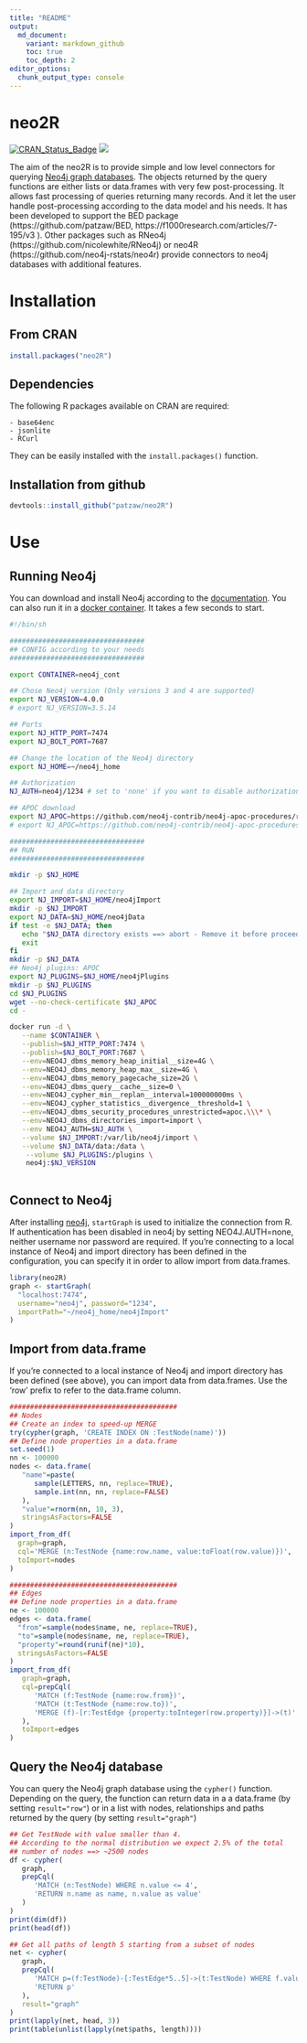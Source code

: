 ```yaml
---
title: "README"
output:
  md_document:
    variant: markdown_github
    toc: true
    toc_depth: 2
editor_options: 
  chunk_output_type: console
---
```


<!----------------------------------------------------------------------------->
<!----------------------------------------------------------------------------->
# neo2R

[![CRAN_Status_Badge](http://www.r-pkg.org/badges/version/neo2R)](https://cran.r-project.org/package=neo2R)
[![](http://cranlogs.r-pkg.org/badges/neo2R)](https://cran.r-project.org/package=neo2R)

The aim of the neo2R is to provide simple and low level connectors
for querying [Neo4j graph databases](https://neo4j.com/).
The objects returned by the query functions are either lists or data.frames
with very few post-processing.
It allows fast processing of queries returning many records.
And it let the user handle post-processing according to the data model
and his needs.
It has been developed to support the BED package (https://github.com/patzaw/BED,
https://f1000research.com/articles/7-195/v3 ).
Other packages such as RNeo4j (https://github.com/nicolewhite/RNeo4j) or
neo4R (https://github.com/neo4j-rstats/neo4r) provide connectors to neo4j
databases with additional features.

<!----------------------------------------------------------------------------->
<!----------------------------------------------------------------------------->
# Installation

## From CRAN

```r
install.packages("neo2R")
```


<!------------------------->
## Dependencies

The following R packages available on CRAN are required:

    - base64enc
    - jsonlite
    - RCurl
    
They can be easily installed with the `install.packages()` function.

<!------------------------->
## Installation from github

```r
devtools::install_github("patzaw/neo2R")
```

<!----------------------------------------------------------------------------->
<!----------------------------------------------------------------------------->
# Use

<!------------------------->
## Running Neo4j

You can download and install Neo4j according to
the [documentation](https://neo4j.com/docs/getting-started/current/get-started-with-neo4j/#_installing_neo4j).
You can also run it in
a [docker container](https://neo4j.com/docs/operations-manual/current/docker/).
It takes a few seconds to start.

```sh
#!/bin/sh

#################################
## CONFIG according to your needs
#################################

export CONTAINER=neo4j_cont

## Chose Neo4j version (Only versions 3 and 4 are supported)
export NJ_VERSION=4.0.0
# export NJ_VERSION=3.5.14

## Ports
export NJ_HTTP_PORT=7474
export NJ_BOLT_PORT=7687

## Change the location of the Neo4j directory
export NJ_HOME=~/neo4j_home

## Authorization
NJ_AUTH=neo4j/1234 # set to 'none' if you want to disable authorization

## APOC download
export NJ_APOC=https://github.com/neo4j-contrib/neo4j-apoc-procedures/releases/download/4.0.0.2/apoc-4.0.0.2-all.jar
# export NJ_APOC=https://github.com/neo4j-contrib/neo4j-apoc-procedures/releases/download/3.5.0.7/apoc-3.5.0.7-all.jar

#################################
## RUN
#################################

mkdir -p $NJ_HOME

## Import and data directory
export NJ_IMPORT=$NJ_HOME/neo4jImport
mkdir -p $NJ_IMPORT
export NJ_DATA=$NJ_HOME/neo4jData
if test -e $NJ_DATA; then
   echo "$NJ_DATA directory exists ==> abort - Remove it before proceeding" >&2
   exit
fi
mkdir -p $NJ_DATA
## Neo4j plugins: APOC
export NJ_PLUGINS=$NJ_HOME/neo4jPlugins
mkdir -p $NJ_PLUGINS
cd $NJ_PLUGINS
wget --no-check-certificate $NJ_APOC
cd -

docker run -d \
   --name $CONTAINER \
   --publish=$NJ_HTTP_PORT:7474 \
   --publish=$NJ_BOLT_PORT:7687 \
   --env=NEO4J_dbms_memory_heap_initial__size=4G \
   --env=NEO4J_dbms_memory_heap_max__size=4G \
   --env=NEO4J_dbms_memory_pagecache_size=2G \
   --env=NEO4J_dbms_query__cache__size=0 \
   --env=NEO4J_cypher_min__replan__interval=100000000ms \
   --env=NEO4J_cypher_statistics__divergence__threshold=1 \
   --env=NEO4J_dbms_security_procedures_unrestricted=apoc.\\\* \
   --env=NEO4J_dbms_directories_import=import \
   --env NEO4J_AUTH=$NJ_AUTH \
   --volume $NJ_IMPORT:/var/lib/neo4j/import \
   --volume $NJ_DATA/data:/data \
	--volume $NJ_PLUGINS:/plugins \
	neo4j:$NJ_VERSION
	
```

<!------------------------->
## Connect to Neo4j

After installing [neo4j](https://neo4j.com/),
`startGraph` is used to initialize the connection from R.
If authentication has been disabled in neo4j by setting NEO4J.AUTH=none,
neither username nor password are required.
If you're connecting to a local instance of Neo4j and import directory has
been defined in the configuration, you can specify it in order to allow
import from data.frames.

```r
library(neo2R)
graph <- startGraph(
  "localhost:7474",
  username="neo4j", password="1234",
  importPath="~/neo4j_home/neo4jImport"
)
```

<!------------------------->
## Import from data.frame

If you're connected to a local instance of Neo4j and import directory has
been defined (see above), you can import data from data.frames.
Use the 'row' prefix to refer to the data.frame column.

```r
#########################################
## Nodes
## Create an index to speed-up MERGE
try(cypher(graph, 'CREATE INDEX ON :TestNode(name)'))
## Define node properties in a data.frame
set.seed(1)
nn <- 100000
nodes <- data.frame(
   "name"=paste(
      sample(LETTERS, nn, replace=TRUE),
      sample.int(nn, nn, replace=FALSE)
   ),
   "value"=rnorm(nn, 10, 3),
   stringsAsFactors=FALSE
)
import_from_df(
  graph=graph,
  cql='MERGE (n:TestNode {name:row.name, value:toFloat(row.value)})',
  toImport=nodes
)

#########################################
## Edges
## Define node properties in a data.frame
ne <- 100000
edges <- data.frame(
  "from"=sample(nodes$name, ne, replace=TRUE),
  "to"=sample(nodes$name, ne, replace=TRUE),
  "property"=round(runif(ne)*10),
  stringsAsFactors=FALSE
)
import_from_df(
   graph=graph,
   cql=prepCql(
      'MATCH (f:TestNode {name:row.from})',
      'MATCH (t:TestNode {name:row.to})',
      'MERGE (f)-[r:TestEdge {property:toInteger(row.property)}]->(t)'
   ),
   toImport=edges
)
```

<!------------------------->
## Query the Neo4j database

You can query the Neo4j graph database using the `cypher()` function.
Depending on the query, the function can return data in a a data.frame
(by setting `result="row"`) or in a list with nodes, relationships and paths
returned by the query (by setting `result="graph"`)

```r
## Get TestNode with value smaller than 4.
## According to the normal distribution we expect 2.5% of the total
## number of nodes ==> ~2500 nodes
df <- cypher(
   graph,
   prepCql(
      'MATCH (n:TestNode) WHERE n.value <= 4',
      'RETURN n.name as name, n.value as value'
   )
)
print(dim(df))
print(head(df))

## Get all paths of length 5 starting from a subset of nodes 
net <- cypher(
   graph,
   prepCql(
      'MATCH p=(f:TestNode)-[:TestEdge*5..5]->(t:TestNode) WHERE f.value < 3',
      'RETURN p'
   ),
   result="graph"
)
print(lapply(net, head, 3))
print(table(unlist(lapply(net$paths, length))))
```

